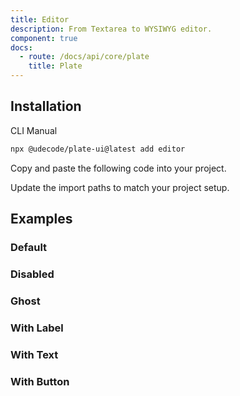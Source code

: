 ```yaml
---
title: Editor
description: From Textarea to WYSIWYG editor.
component: true
docs:
  - route: /docs/api/core/plate
    title: Plate
---
```


## Installation

<Tabs defaultValue="cli">

<TabsList>
  <TabsTrigger value="cli">CLI</TabsTrigger>
  <TabsTrigger value="manual">Manual</TabsTrigger>
</TabsList>

<TabsContent value="cli">

```bash
npx @udecode/plate-ui@latest add editor
```

</TabsContent>

<TabsContent value="manual">

<Steps>

<Step>

Copy and paste the following code into your project.

</Step>

<ComponentSource name="editor" />

<Step>

Update the import paths to match your project setup.

</Step>

</Steps>

</TabsContent>

</Tabs>

## Examples

### Default

<ComponentPreview name="editor-default" />

### Disabled

<ComponentPreview name="editor-disabled" />

### Ghost

<ComponentPreview name="editor-ghost" />

### With Label

<ComponentPreview name="editor-label" />

### With Text

<ComponentPreview name="editor-text" />

### With Button

<ComponentPreview name="editor-button" />
